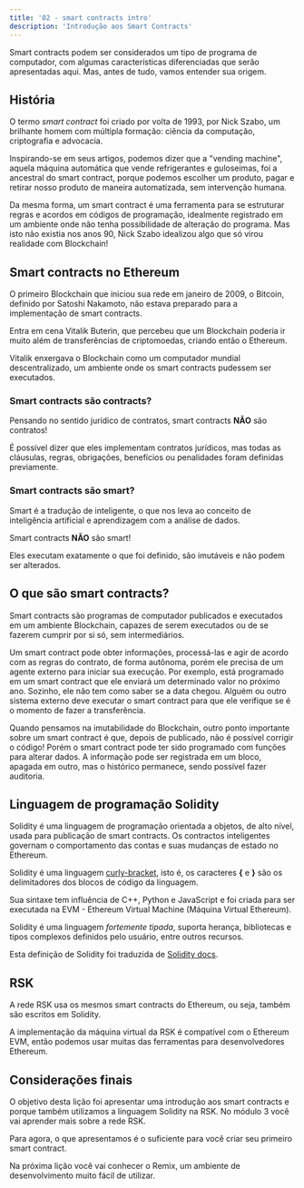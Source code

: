 ```yaml
---
title: '02 - smart contracts intro'
description: 'Introdução aos Smart Contracts'
---
```


Smart contracts podem ser considerados um tipo de programa de computador,
com algumas características diferenciadas que serão apresentadas aqui.
Mas, antes de tudo, vamos entender sua origem.

## História

O termo _smart contract_ foi criado por volta de 1993,
por Nick Szabo, um brilhante homem com múltipla formação:
ciência da computação, criptografia e advocacia.

Inspirando-se em seus artigos, podemos dizer que a "vending machine",
aquela máquina automática que vende refrigerantes e guloseimas,
foi a ancestral do smart contract, porque podemos escolher um produto,
pagar e retirar nosso produto de maneira automatizada, sem intervenção humana.

Da mesma forma, um smart contract é uma ferramenta para se estruturar regras e acordos em códigos de programação,
idealmente registrado em um ambiente onde não tenha possibilidade de alteração do programa.
Mas isto não existia nos anos 90, Nick Szabo idealizou algo que só virou realidade com Blockchain!

## Smart contracts no Ethereum

O primeiro Blockchain que iniciou sua rede em janeiro de 2009,
o Bitcoin, definido por Satoshi Nakamoto,
não estava preparado para a implementação de smart contracts.

Entra em cena Vitalik Buterin,
que percebeu que um Blockchain poderia ir muito além de transferências de criptomoedas,
criando então o Ethereum.

Vitalik enxergava o Blockchain como um computador mundial descentralizado,
um ambiente onde os smart contracts pudessem ser executados.

### Smart contracts são **contracts**?

Pensando no sentido jurídico de contratos, smart contracts **NÃO** são contratos!

É possível dizer que eles implementam contratos jurídicos,
mas todas as cláusulas, regras, obrigações, benefícios ou penalidades foram definidas previamente.

### Smart contracts são **smart**?

Smart é a tradução de inteligente,
o que nos leva ao conceito de inteligência artificial e aprendizagem com a análise de dados.

Smart contracts **NÃO** são smart!

Eles executam exatamente o que foi definido, são imutáveis e não podem ser alterados.

## O que são smart contracts?

Smart contracts são programas de computador publicados e executados em um ambiente Blockchain,
capazes de serem executados ou de se fazerem cumprir por si só, sem intermediários.

Um smart contract pode obter informações, processá-las e agir de acordo com as regras do contrato,
de forma autônoma, porém ele precisa de um agente externo para iniciar sua execução.
Por exemplo, está programado em um smart contract que ele enviará um determinado valor no próximo ano.
Sozinho, ele não tem como saber se a data chegou.
Alguém ou outro sistema externo deve executar o smart contract para que ele verifique se é o momento de fazer a transferência.

Quando pensamos na imutabilidade do Blockchain,
outro ponto importante sobre um smart contract é que,
depois de publicado, não é possível corrigir o código!
Porém o smart contract pode ter sido programado com funções para alterar dados.
A informação pode ser registrada em um bloco, apagada em outro,
mas o histórico permanece, sendo possível fazer auditoria.

## Linguagem de programação Solidity

Solidity é uma linguagem de programação orientada a objetos, de alto nível,
usada para publicação de smart contracts.
Os contractos inteligentes governam o comportamento das contas e suas mudanças de estado no Ethereum.

Solidity é uma linguagem
[curly-bracket](https://en.wikipedia.org/wiki/List_of_programming_languages_by_type#Curly-bracket_languages),
isto é, os caracteres **{** e **}** são os delimitadores dos blocos de código da linguagem.

Sua sintaxe tem influência de C++, Python e JavaScript e
foi criada para ser executada na EVM - Ethereum Virtual Machine (Máquina Virtual Ethereum).

Solidity é uma linguagem _fortemente tipada_, suporta herança, bibliotecas e
tipos complexos definidos pelo usuário, entre outros recursos.

Esta definição de Solidity foi traduzida de [Solidity docs](https://docs.soliditylang.org/).

## RSK

A rede RSK usa os mesmos smart contracts do Ethereum, ou seja, também são escritos em Solidity.

A implementação da máquina virtual da RSK é compatível com o Ethereum EVM,
então podemos usar muitas das ferramentas para desenvolvedores Ethereum.

## Considerações finais

O objetivo desta lição foi apresentar uma introdução aos smart contracts e
porque também utilizamos a linguagem Solidity na RSK.
No módulo 3 você vai aprender mais sobre a rede RSK.

Para agora, o que apresentamos é o suficiente para você criar seu primeiro smart contract.

Na próxima lição você vai conhecer o Remix, um ambiente de desenvolvimento muito fácil de utilizar.
